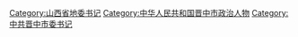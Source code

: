 [[Category:山西省地委书记|Category:山西省地委书记]]
[[Category:中华人民共和国晋中市政治人物|Category:中华人民共和国晋中市政治人物]]
[[Category:中共晋中市委书记|Category:中共晋中市委书记]]